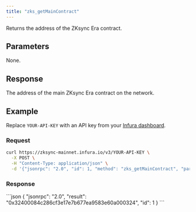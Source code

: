 ```yaml
---
title: "zks_getMainContract"
---
```



Returns the address of the ZKsync Era contract.

## Parameters

None.

## Response

The address of the main ZKsync Era contract on the network.

## Example

Replace `YOUR-API-KEY` with an API key from your [Infura dashboard](https://infura.io/dashboard).

### Request

<Tabs>
  <TabItem value="cURL">

```bash
curl https://zksync-mainnet.infura.io/v3/YOUR-API-KEY \
  -X POST \
  -H "Content-Type: application/json" \
  -d '{"jsonrpc": "2.0", "id": 1, "method": "zks_getMainContract", "params": []}'
```

  </TabItem>
</Tabs>

### Response

<Tabs>
  <TabItem value="JSON">
  ```json
  {
    "jsonrpc": "2.0",
    "result": "0x32400084c286cf3e17e7b677ea9583e60a000324",
    "id": 1
  }
  ```
  </TabItem>
</Tabs>
